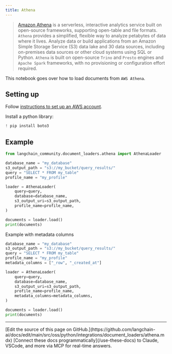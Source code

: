 ```yaml
---
title: Athena
---
```


>[Amazon Athena](https://aws.amazon.com/athena/) is a serverless, interactive analytics service built
>on open-source frameworks, supporting open-table and file formats. `Athena` provides a simplified,
>flexible way to analyze petabytes of data where it lives. Analyze data or build applications
>from an Amazon Simple Storage Service (S3) data lake and 30 data sources, including on-premises data
>sources or other cloud systems using SQL or Python. `Athena` is built on open-source `Trino`
>and `Presto` engines and `Apache Spark` frameworks, with no provisioning or configuration effort required.

This notebook goes over how to load documents from `AWS Athena`.

## Setting up

Follow [instructions to set up an AWS account](https://docs.aws.amazon.com/athena/latest/ug/setting-up.html).

Install a python library:

```python
! pip install boto3
```

## Example

```python
from langchain_community.document_loaders.athena import AthenaLoader
```

```python
database_name = "my_database"
s3_output_path = "s3://my_bucket/query_results/"
query = "SELECT * FROM my_table"
profile_name = "my_profile"

loader = AthenaLoader(
    query=query,
    database=database_name,
    s3_output_uri=s3_output_path,
    profile_name=profile_name,
)

documents = loader.load()
print(documents)
```

Example with metadata columns

```python
database_name = "my_database"
s3_output_path = "s3://my_bucket/query_results/"
query = "SELECT * FROM my_table"
profile_name = "my_profile"
metadata_columns = ["_row", "_created_at"]

loader = AthenaLoader(
    query=query,
    database=database_name,
    s3_output_uri=s3_output_path,
    profile_name=profile_name,
    metadata_columns=metadata_columns,
)

documents = loader.load()
print(documents)
```

---

<Callout icon="pen-to-square" iconType="regular">
    [Edit the source of this page on GitHub.](https://github.com/langchain-ai/docs/edit/main/src/oss/python/integrations/document_loaders/athena.mdx)
</Callout>
<Tip icon="terminal" iconType="regular">
    [Connect these docs programmatically](/use-these-docs) to Claude, VSCode, and more via MCP for    real-time answers.
</Tip>
